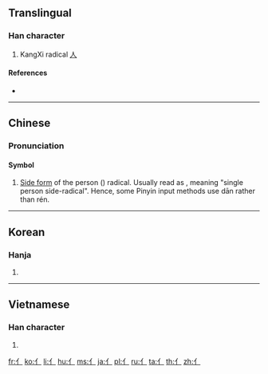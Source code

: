 {{character info/new}}
{{character info/new|⺅}}
{{also|イ}}
==Translingual==
{{stroke order|type=animate}}

===Han character===
{{Han char|rn=9|rad=人|as=00|sn=2|var=1|four=|canj=HL}}

# KangXi radical [[Index:Chinese radical/人|人]]

====References====
* {{Han ref|kx=0091.011|dj=0192.010|hdz=10101.101|uh=4EBB|ud=20155}}

----

==Chinese==
{{zh-forms}}

===Pronunciation===
{{zh-pron
|m=rén
|c=jan4
|mc=
|oc=
|ma=
|cat=symbols
}}

====Symbol====
{{head|zh|symbol}}

# [[:w:Radical (Chinese character)|Side form]] of the person ({{zh-l|人}}) radical. Usually read as {{zh-l|單人旁|dānrénpáng}}, meaning "single person side-radical". Hence, some Pinyin input methods use dān rather than rén.

----

==Korean==

===Hanja===
{{ko-hanja|hangeul=사|rv=sa|mr=sa}}

# {{defn|lang=ko|sort=人00}}

----

==Vietnamese==

===Han character===
{{vi-hantu|[[nhân]]|rs=人00}}

# {{defn|lang=vi|sort=人00}}

[[Category:CJKV radicals| ]]

[[fr:亻]]
[[ko:亻]]
[[li:亻]]
[[hu:亻]]
[[ms:亻]]
[[ja:亻]]
[[pl:亻]]
[[ru:亻]]
[[ta:亻]]
[[th:亻]]
[[zh:亻]]